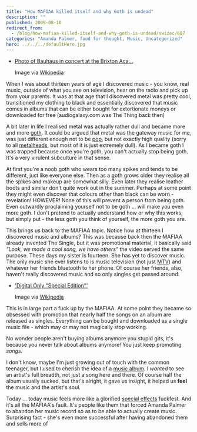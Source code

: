 ```yaml
---
title: "How MAFIAA killed itself and why Goth is undead"
description: ""
published: 2009-08-10
redirect_from:
  - /blog/how-mafiaa-killed-itself-and-why-goth-is-undead/swizec/687
categories: "Amanda Palmer, food for thought, Music, Uncategorized"
hero: ../../../defaultHero.jpg
---
```


- [Photo of Bauhaus in concert at the Brixton Aca...](./img/Photo-of-Bauhaus-in-concert-at-the-Brixton-Aca224j5f.jpeg)

  Image via [Wikipedia](http://commons.wikipedia.org/wiki/Image:Bauhaus_concert.jpg)

When I was about thirteen years of age I discovered music - you know, real music, outside of what you see on television, hear on the radio and pick up from your parents. It was at that age that I discovered metal was pretty cool, transitioned my clothing to black and essentially discovered that music comes in albums that can be either bought for extortionate moneys or downloaded for free (audiogalaxy.com was The Thing back then)

A bit later in life I realised metal was actually rather dull and became more and more [goth](http://en.wikipedia.org/wiki/Goth_subculture "Goth subculture"). It could be argued that metal was the gateway music for me, was just different enough not to be [pop](http://en.wikipedia.org/wiki/Pop_music "Pop music"), but not exactly high quality (sorry to all [metalheads](http://en.wikipedia.org/wiki/Metalhead "Metalhead"), but most of it is just extremely dull). As I became goth I was trapped because once you're goth, you can't actually stop being goth. It's a very virulent subculture in that sense.

At first you're a noob goth who wears too many spikes and tends to be different, just like everyone else. Then as a goth grows older they realise all the spikes and makeup are somewhat silly. Even later they realise leather boots and similar don't quite work out in the summer. Perhaps at some point they might even discover that colours other than black can be worn - revelation! HOWEVER! None of this will prevent a person from being goth. Even outwardly proclaiming yourself not to be goth ... will make you even more goth. I don't pretend to actually understand how or why this works, but simply put - the less goth you think of yourself, the more goth you are.

This brings us back to the MAFIAA topic. Notice how at thirteen I discovered music and albums? This was because back then the MAFIAA already invented The Single, but it was promotional material, it basically said _"Look, we made a cool song, we have others"_ the video served the same purpose. These days my sister is fourteen. She has yet to discover music. The only music she ever listens to is music television (not just [MTV](http://en.wikipedia.org/wiki/MTV "MTV")) and whatever her friends bluetooth to her phone. Of course her friends, also, haven't really discovered music and so only singles get passed around.

- ['Digital Only "Special Edition"'](https://upload.wikimedia.org/wikipedia/en/thumb/0/0d/WKAP_Amazon_cover.jpg/300px-WKAP_Amazon_cover.jpg)

  Image via [Wikipedia](http://en.wikipedia.org/wiki/Image:WKAP_Amazon_cover.jpg)

This is in large part a fuck up by the MAFIAA. At some point they became so obsessed with promotion that nearly half the songs on an album are released as singles. Everything can be bought and downloaded as a single music file - which may or may not magically stop working.

No wonder people aren't buying albums anymore you stupid gits, it's because you never talk about albums anymore! You just keep promoting _songs_.

I don't know, maybe I'm just growing out of touch with the common teenager, but I used to cherish the idea of a [music album](http://en.wikipedia.org/wiki/Album "Album"). I _wanted_ to see an artist's full breadth, not just a song here and there. Of course half the album usually sucked, but that's alright, it gave us insight, it helped us **feel** the music and the artist's soul.

Today ... today music feels more like a glorified [special effects](http://en.wikipedia.org/wiki/Special_effect "Special effect") fuckfest. And it's all the MAFIAA's fault. It's people like them that forced Amanda Palmer to abandon her music record so as to be able to actually create music. Surprising fact - she's even more successful after having abandoned them and sells more of